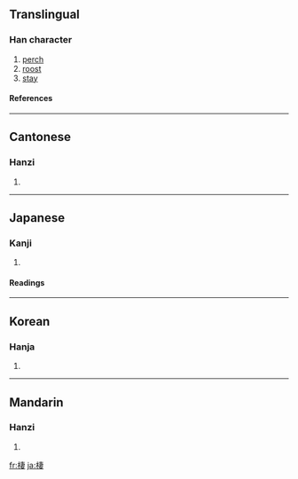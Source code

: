 {{see|栖}}

==Translingual==
===Han character===
{{Han char|rn=75|rad=木|as=08|sn=12|four=4594<sub>4</sub>|canj=木十中女 (DJLV)}}
# [[perch]]
# [[roost]]
# [[stay]]
====References====
{{Han ref|kx=0534.170|dkj=14980|dj=0922.130|hdz=21229.060|uh=68F2|ud=26866|bh=B4CF|bd=46287}}

----
==Cantonese==
===Hanzi===
{{yue-hanzi|jyut=|y=chai1}}
# {{defn|Cantonese}}

----
==Japanese==
===Kanji===
{{ja-kanji|grade=|rs=木08}}
# {{defn|Japanese}} 
====Readings====
{{ja-readings|on=[[せい]] (sei)|kun=[[すむ]] (sumu)}}

----
==Korean==
===Hanja===
{{ko-hanja|hangeul=서|eumhun=|rv=seo|mr=sŏ|y=se}}
# {{defn|Korean}}

----
==Mandarin==
===Hanzi===
{{cmn-hanzi|sim=栖|pin=[[qī]] ([[qi1]]), [[xī]] ([[xi1]])|wg=ch'i<sup>1</sup>, hsi<sup>1</sup>}}
# {{defn|Mandarin}}

[[fr:棲]]
[[ja:棲]]